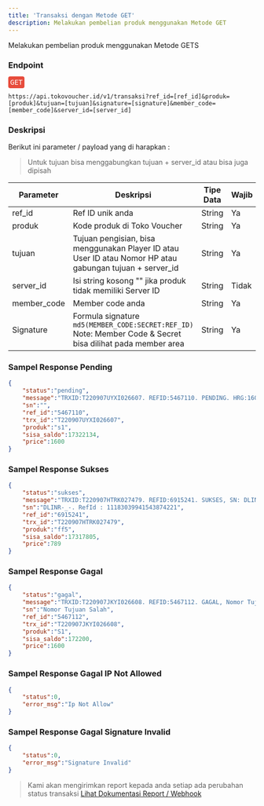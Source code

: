 ```yaml
---
title: 'Transaksi dengan Metode GET'
description: Melakukan pembelian produk menggunakan Metode GET
---
```



Melakukan pembelian produk menggunakan Metode GETS

### Endpoint
<div style="font-family:monospace;margin-bottom:12px;">
<span style="color:white;background:#e74c3c;border-radius: 4px;padding: 4px;">GET</span>
</div>

```
https://api.tokovoucher.id/v1/transaksi?ref_id=[ref_id]&produk=[produk]&tujuan=[tujuan]&signature=[signature]&member_code=[member_code]&server_id=[server_id]
```

### Deskripsi
Berikut ini parameter / payload yang di harapkan :

> Untuk tujuan bisa menggabungkan tujuan + server_id atau bisa juga dipisah

| Parameter   | Deskripsi                                                                                                              | Tipe Data | Wajib |
|-------------|------------------------------------------------------------------------------------------------------------------------|-----------|-------|
| ref_id      | Ref ID unik anda                                                                                                       | String    | Ya    |
| produk      | Kode produk di Toko Voucher                                                                                                           | String    | Ya    |
| tujuan      | Tujuan pengisian, bisa menggunakan Player ID atau User ID  atau Nomor HP atau gabungan tujuan + server_id                                                                                                  | String    | Ya    |
| server_id   | Isi string kosong "" jika produk tidak memiliki Server ID                                                              | String    | Tidak    |
| member_code | Member code anda                                                                                                       | String    | Ya    |
| Signature   | Formula signature `md5(MEMBER_CODE:SECRET:REF_ID)` Note: Member Code & Secret bisa dilihat pada member area | String    | Ya    |


### Sampel Response Pending
```json
{
    "status":"pending",
    "message":"TRXID:T220907UYXI026607. REFID:5467110. PENDING. HRG:1600. SALDO:17322134. KP:S1.085211223344 TGL:2022-09-07 22:46:36",
    "sn":"",
    "ref_id":"5467110",
    "trx_id":"T220907UYXI026607",
    "produk":"s1",
    "sisa_saldo":17322134,
    "price":1600
}
```

### Sampel Response Sukses
```json
{
    "status":"sukses",
    "message":"TRXID:T220907HTRK027479. REFID:6915241. SUKSES, SN: DLINR-_-. RefId : 11183039941543874221. HRG:789. SALDO:17317805. KP:FF5.50714103 TGL:2022-09-07 22:59:47",
    "sn":"DLINR-_-. RefId : 11183039941543874221",
    "ref_id":"6915241",
    "trx_id":"T220907HTRK027479",
    "produk":"ff5",
    "sisa_saldo":17317805,
    "price":789
}
```

### Sampel Response Gagal

```json
{
    "status":"gagal",
    "message":"TRXID:T220907JKYI026608. REFID:5467112. GAGAL, Nomor Tujuan Salah. HRG:1600. SALDO:172200. KP:S1.085222334455 TGL:2022-09-07 22:46:36",
    "sn":"Nomor Tujuan Salah",
    "ref_id":"5467112",
    "trx_id":"T220907JKYI026608",
    "produk":"S1",
    "sisa_saldo":172200,
    "price":1600
}

```

### Sampel Response Gagal IP Not Allowed

```json
{
    "status":0,
    "error_msg":"Ip Not Allow"
}
```

### Sampel Response Gagal Signature Invalid

```json
{
    "status":0,
    "error_msg":"Signature Invalid"
}
```

> Kami akan mengirimkan report kepada anda setiap ada perubahan status transaksi
> [Lihat Dokumentasi Report / Webhook](https://docs.tokovoucher.id/webhook/post)


